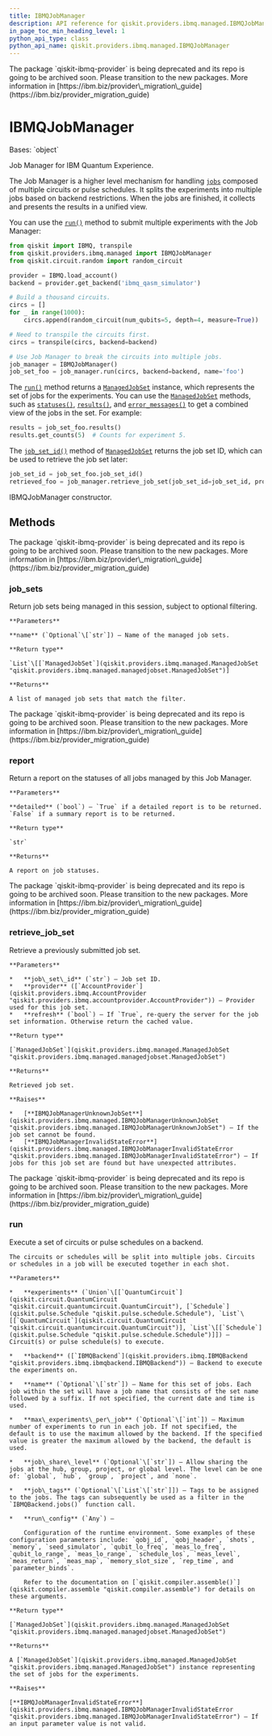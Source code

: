 ```yaml
---
title: IBMQJobManager
description: API reference for qiskit.providers.ibmq.managed.IBMQJobManager
in_page_toc_min_heading_level: 1
python_api_type: class
python_api_name: qiskit.providers.ibmq.managed.IBMQJobManager
---
```


<Admonition title="Warning" type="caution">
  The package `qiskit-ibmq-provider` is being deprecated and its repo is going to be archived soon. Please transition to the new packages. More information in [https://ibm.biz/provider\_migration\_guide](https://ibm.biz/provider_migration_guide)
</Admonition>

# IBMQJobManager

<Class id="qiskit.providers.ibmq.managed.IBMQJobManager" isDedicatedPage={true} github="https://github.com/qiskit/qiskit-ibmq-provider/tree/stable/0.20/qiskit/providers/ibmq/managed/ibmqjobmanager.py" signature="IBMQJobManager" modifiers="class">
  Bases: `object`

  Job Manager for IBM Quantum Experience.

  The Job Manager is a higher level mechanism for handling [`jobs`](qiskit.providers.ibmq.job.IBMQJob "qiskit.providers.ibmq.job.IBMQJob") composed of multiple circuits or pulse schedules. It splits the experiments into multiple jobs based on backend restrictions. When the jobs are finished, it collects and presents the results in a unified view.

  You can use the [`run()`](qiskit.providers.ibmq.managed.IBMQJobManager#run "qiskit.providers.ibmq.managed.IBMQJobManager.run") method to submit multiple experiments with the Job Manager:

  ```python
  from qiskit import IBMQ, transpile
  from qiskit.providers.ibmq.managed import IBMQJobManager
  from qiskit.circuit.random import random_circuit

  provider = IBMQ.load_account()
  backend = provider.get_backend('ibmq_qasm_simulator')

  # Build a thousand circuits.
  circs = []
  for _ in range(1000):
      circs.append(random_circuit(num_qubits=5, depth=4, measure=True))

  # Need to transpile the circuits first.
  circs = transpile(circs, backend=backend)

  # Use Job Manager to break the circuits into multiple jobs.
  job_manager = IBMQJobManager()
  job_set_foo = job_manager.run(circs, backend=backend, name='foo')
  ```

  The [`run()`](qiskit.providers.ibmq.managed.IBMQJobManager#run "qiskit.providers.ibmq.managed.IBMQJobManager.run") method returns a [`ManagedJobSet`](qiskit.providers.ibmq.managed.ManagedJobSet "qiskit.providers.ibmq.managed.ManagedJobSet") instance, which represents the set of jobs for the experiments. You can use the [`ManagedJobSet`](qiskit.providers.ibmq.managed.ManagedJobSet "qiskit.providers.ibmq.managed.ManagedJobSet") methods, such as [`statuses()`](qiskit.providers.ibmq.managed.ManagedJobSet#statuses "qiskit.providers.ibmq.managed.ManagedJobSet.statuses"), [`results()`](qiskit.providers.ibmq.managed.ManagedJobSet#results "qiskit.providers.ibmq.managed.ManagedJobSet.results"), and [`error_messages()`](qiskit.providers.ibmq.managed.ManagedJobSet#error_messages "qiskit.providers.ibmq.managed.ManagedJobSet.error_messages") to get a combined view of the jobs in the set. For example:

  ```python
  results = job_set_foo.results()
  results.get_counts(5)  # Counts for experiment 5.
  ```

  The [`job_set_id()`](qiskit.providers.ibmq.managed.ManagedJobSet#job_set_id "qiskit.providers.ibmq.managed.ManagedJobSet.job_set_id") method of [`ManagedJobSet`](qiskit.providers.ibmq.managed.ManagedJobSet "qiskit.providers.ibmq.managed.ManagedJobSet") returns the job set ID, which can be used to retrieve the job set later:

  ```python
  job_set_id = job_set_foo.job_set_id()
  retrieved_foo = job_manager.retrieve_job_set(job_set_id=job_set_id, provider=provider)
  ```

  IBMQJobManager constructor.

  ## Methods

  <Admonition title="Warning" type="caution">
    The package `qiskit-ibmq-provider` is being deprecated and its repo is going to be archived soon. Please transition to the new packages. More information in [https://ibm.biz/provider\_migration\_guide](https://ibm.biz/provider_migration_guide)
  </Admonition>

  <span id="qiskit-providers-ibmq-managed-ibmqjobmanager-job-sets" />

  ### job\_sets

  <Function id="qiskit.providers.ibmq.managed.IBMQJobManager.job_sets" signature="IBMQJobManager.job_sets(name=None)">
    Return job sets being managed in this session, subject to optional filtering.

    **Parameters**

    **name** (`Optional`\[`str`]) – Name of the managed job sets.

    **Return type**

    `List`\[[`ManagedJobSet`](qiskit.providers.ibmq.managed.ManagedJobSet "qiskit.providers.ibmq.managed.managedjobset.ManagedJobSet")]

    **Returns**

    A list of managed job sets that match the filter.
  </Function>

  <Admonition title="Warning" type="caution">
    The package `qiskit-ibmq-provider` is being deprecated and its repo is going to be archived soon. Please transition to the new packages. More information in [https://ibm.biz/provider\_migration\_guide](https://ibm.biz/provider_migration_guide)
  </Admonition>

  <span id="qiskit-providers-ibmq-managed-ibmqjobmanager-report" />

  ### report

  <Function id="qiskit.providers.ibmq.managed.IBMQJobManager.report" signature="IBMQJobManager.report(detailed=True)">
    Return a report on the statuses of all jobs managed by this Job Manager.

    **Parameters**

    **detailed** (`bool`) – `True` if a detailed report is to be returned. `False` if a summary report is to be returned.

    **Return type**

    `str`

    **Returns**

    A report on job statuses.
  </Function>

  <Admonition title="Warning" type="caution">
    The package `qiskit-ibmq-provider` is being deprecated and its repo is going to be archived soon. Please transition to the new packages. More information in [https://ibm.biz/provider\_migration\_guide](https://ibm.biz/provider_migration_guide)
  </Admonition>

  <span id="qiskit-providers-ibmq-managed-ibmqjobmanager-retrieve-job-set" />

  ### retrieve\_job\_set

  <Function id="qiskit.providers.ibmq.managed.IBMQJobManager.retrieve_job_set" signature="IBMQJobManager.retrieve_job_set(job_set_id, provider, refresh=False)">
    Retrieve a previously submitted job set.

    **Parameters**

    *   **job\_set\_id** (`str`) – Job set ID.
    *   **provider** ([`AccountProvider`](qiskit.providers.ibmq.AccountProvider "qiskit.providers.ibmq.accountprovider.AccountProvider")) – Provider used for this job set.
    *   **refresh** (`bool`) – If `True`, re-query the server for the job set information. Otherwise return the cached value.

    **Return type**

    [`ManagedJobSet`](qiskit.providers.ibmq.managed.ManagedJobSet "qiskit.providers.ibmq.managed.managedjobset.ManagedJobSet")

    **Returns**

    Retrieved job set.

    **Raises**

    *   [**IBMQJobManagerUnknownJobSet**](qiskit.providers.ibmq.managed.IBMQJobManagerUnknownJobSet "qiskit.providers.ibmq.managed.IBMQJobManagerUnknownJobSet") – If the job set cannot be found.
    *   [**IBMQJobManagerInvalidStateError**](qiskit.providers.ibmq.managed.IBMQJobManagerInvalidStateError "qiskit.providers.ibmq.managed.IBMQJobManagerInvalidStateError") – If jobs for this job set are found but have unexpected attributes.
  </Function>

  <Admonition title="Warning" type="caution">
    The package `qiskit-ibmq-provider` is being deprecated and its repo is going to be archived soon. Please transition to the new packages. More information in [https://ibm.biz/provider\_migration\_guide](https://ibm.biz/provider_migration_guide)
  </Admonition>

  <span id="qiskit-providers-ibmq-managed-ibmqjobmanager-run" />

  ### run

  <Function id="qiskit.providers.ibmq.managed.IBMQJobManager.run" signature="IBMQJobManager.run(experiments, backend, name=None, max_experiments_per_job=None, job_share_level=None, job_tags=None, **run_config)">
    Execute a set of circuits or pulse schedules on a backend.

    The circuits or schedules will be split into multiple jobs. Circuits or schedules in a job will be executed together in each shot.

    **Parameters**

    *   **experiments** (`Union`\[[`QuantumCircuit`](qiskit.circuit.QuantumCircuit "qiskit.circuit.quantumcircuit.QuantumCircuit"), [`Schedule`](qiskit.pulse.Schedule "qiskit.pulse.schedule.Schedule"), `List`\[[`QuantumCircuit`](qiskit.circuit.QuantumCircuit "qiskit.circuit.quantumcircuit.QuantumCircuit")], `List`\[[`Schedule`](qiskit.pulse.Schedule "qiskit.pulse.schedule.Schedule")]]) – Circuit(s) or pulse schedule(s) to execute.

    *   **backend** ([`IBMQBackend`](qiskit.providers.ibmq.IBMQBackend "qiskit.providers.ibmq.ibmqbackend.IBMQBackend")) – Backend to execute the experiments on.

    *   **name** (`Optional`\[`str`]) – Name for this set of jobs. Each job within the set will have a job name that consists of the set name followed by a suffix. If not specified, the current date and time is used.

    *   **max\_experiments\_per\_job** (`Optional`\[`int`]) – Maximum number of experiments to run in each job. If not specified, the default is to use the maximum allowed by the backend. If the specified value is greater the maximum allowed by the backend, the default is used.

    *   **job\_share\_level** (`Optional`\[`str`]) – Allow sharing the jobs at the hub, group, project, or global level. The level can be one of: `global`, `hub`, `group`, `project`, and `none`.

    *   **job\_tags** (`Optional`\[`List`\[`str`]]) – Tags to be assigned to the jobs. The tags can subsequently be used as a filter in the `IBMQBackend.jobs()` function call.

    *   **run\_config** (`Any`) –

        Configuration of the runtime environment. Some examples of these configuration parameters include: `qobj_id`, `qobj_header`, `shots`, `memory`, `seed_simulator`, `qubit_lo_freq`, `meas_lo_freq`, `qubit_lo_range`, `meas_lo_range`, `schedule_los`, `meas_level`, `meas_return`, `meas_map`, `memory_slot_size`, `rep_time`, and `parameter_binds`.

        Refer to the documentation on [`qiskit.compiler.assemble()`](qiskit.compiler.assemble "qiskit.compiler.assemble") for details on these arguments.

    **Return type**

    [`ManagedJobSet`](qiskit.providers.ibmq.managed.ManagedJobSet "qiskit.providers.ibmq.managed.managedjobset.ManagedJobSet")

    **Returns**

    A [`ManagedJobSet`](qiskit.providers.ibmq.managed.ManagedJobSet "qiskit.providers.ibmq.managed.ManagedJobSet") instance representing the set of jobs for the experiments.

    **Raises**

    [**IBMQJobManagerInvalidStateError**](qiskit.providers.ibmq.managed.IBMQJobManagerInvalidStateError "qiskit.providers.ibmq.managed.IBMQJobManagerInvalidStateError") – If an input parameter value is not valid.
  </Function>
</Class>

